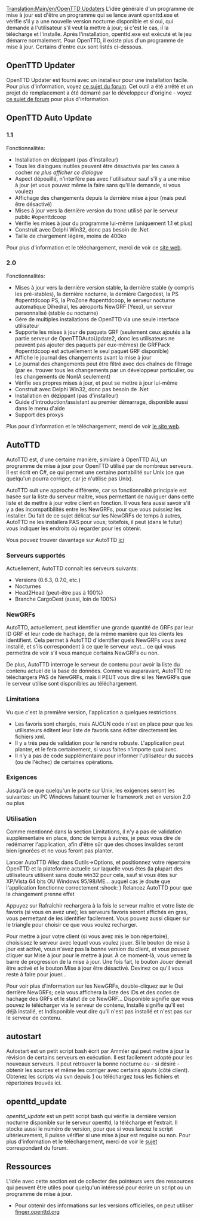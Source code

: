 [[Translation:Main/en/OpenTTD Updaters]]
L'idée générale d'un programme de mise à jour est d'être un programme qui se lance avant openttd.exe et vérifie s'il y a une nouvelle version nocturne disponible et si oui, qui demande à l'utilisateur s'il veut la mettre à jour; si c'est le cas, il la télécharge et l'installe. Après l'installation, openttd.exe est exécuté et le jeu démarre normalement.
Pour OpenTTD, il existe plus d'un programme de mise à jour. Certains d'entre eux sont listés ci-dessous.


== OpenTTD Updater ==
OpenTTD Updater est fourni avec un installeur pour une installation facile. Pour plus d'information, voyez [http://www.tt-forums.net/viewtopic.php?p=608777 ce sujet du forum]. Cet outil a été arrêté et un projet de remplacement a été démarré par le développeur d'origine - voyez [http://www.tt-forums.net/viewtopic.php?p=809662#p809662 ce sujet de forum] pour plus d'information.

== OpenTTD Auto Update ==
=== 1.1 ===
Fonctionnalités:
* Installation en dézippant (pas d'installeur)
* Tous les dialogues inutiles peuvent être désactivés par les cases à cocher ''ne plus afficher ce dialogue''
* Aspect dépouillé, n'interfère pas avec l'utilisateur sauf s'il y a une mise à jour (et vous pouvez même la faire sans qu'il le demande, si vous voulez)
* Affichage des changements depuis la dernière mise à jour (mais peut être désactivé)
* Mises à jour vers la dernière version du tronc utilisé par le serveur public #openttdcoop
* Vérifie les mises à jour du programme lui-même (uniquement 1.1 et plus)
* Construit avec Delphi Win32, donc pas besoin de .Net
* Taille de chargement légère, moins de 400ko

Pour plus d'information et le téléchargement, merci de voir ce [http://users.tt-forums.net/ottdau/ site web].

=== 2.0 ===
Fonctionnalités:
* Mises à jour vers la dernière version stable, la dernière stable (y compris les pré-stables), la dernière nocturne, la dernière Cargodest, la PS #openttdcoop PS, la ProZone #openttdcoop, le serveur nocturne automatique Dihedral, les aéroports NewGRF (Yexo), un serveur personnalisé (stable ou nocturne)
* Gère de multiples installations de OpenTTD via une seule interface utilisateur
* Supporte les mises à jour de paquets GRF (seulement ceux ajoutés à la partie serveur de OpenTTDAutoUpdate2, donc les utilisateurs ne peuvent pas ajouter des paquets par eux-mêmes) (le GRFPack #openttdcoop est actuellement le seul paquet GRF disponible)
* Affiche le journal des changements avant la mise à jour
* Le journal des changements peut être filtré avec des chaînes de filtrage (par ex. trouver tous les changements par un développeur particulier, ou les changements de NonIA seulement)
* Vérifie ses propres mises à jour, et peut se mettre à jour lui-même
* Construit avec Delphi Win32, donc pas besoin de .Net
* Installation en dézippant (pas d'installeur)
* Guide d'introduction/assistant au premier démarrage, disponible aussi dans le menu d'aide
* Support des proxys

Plus pour d'information et le téléchargement, merci de voir [http://users.tt-forums.net/ottdau/ le site web].

== AutoTTD ==

AutoTTD est, d'une certaine manière, similaire à OpenTTD AU, un programme de mise à jour pour OpenTTD utilisé par de nombreux serveurs. Il est écrit en C#, ce qui permet une certaine portabilité sur Unix (ce que quelqu'un pourra corriger, car je n'utilise pas Unix).

AutoTTD suit une approche différente, car sa fonctionnalité principale est basée sur la liste du serveur maître, vous permettant de naviguer dans cette liste et de mettre à jour votre client en fonction. Il vous fera aussi savoir s'il y a des incompatibilités entre les NewGRFs, pour que vous puissiez les installer. Du fait de ce sujet délicat sur les NewGRFs de temps à autres, AutoTTD ne les installera PAS pour vous; toitefois, il peut (dans le futur) vous indiquer les endroits où regarder pour les obtenir.

Vous pouvez trouver davantage sur AutoTTD [http://www.tt-forums.net/viewtopic.php?f=29&t=43252 ici]

=== Serveurs supportés ===

Actuellement, AutoTTD connaît les serveurs suivants:
* Versions (0.6.3, 0.7.0, etc.)
* Nocturnes
* Head2Head (peut-être pas à 100%)
* Branche CargoDest (aussi, loin de 100%)

=== NewGRFs ===

AutoTTD, actuellement, peut identifier une grande quantité de GRFs par leur ID GRF et leur code de hachage, de la même manière que les clients les identifient. Cela permet à AutoTTD d'identifier quels NewGRFs vous avez installé, et s'ils correspondent à ce que le serveur veut... ce qui vous permettra de voir s'il vous manque certains NewGRFs ou non.

De plus, AutoTTD interroge le serveur de contenu pour avoir la liste du contenu actuel de la base de données. Comme vu auparavant, AutoTTD ne téléchargera PAS de NewGRFs, mais il PEUT vous dire si les NewGRFs que le serveur utilise sont disponibles au téléchargement.

=== Limitations ===

Vu que c'est la première version, l'application a quelques restrictions.

* Les favoris sont chargés, mais AUCUN code n'est en place pour que les utilisateurs éditent leur liste de favoris sans éditer directement les fichiers xml.
* Il y a très peu de validation pour le rendre robuste. L'application peut planter, et le fera certainement, si vous faites n'importe quoi avec.
* Il n'y a pas de code supplémentaire pour informer l'utilisateur du succès (ou de l'échec) de certaines opérations.


=== Exigences ===

Jusqu'à ce que quelqu'un le porte sur Unix, les exigences seront les suivantes:
un PC Windows faisant tourner le framework .net en version 2.0 ou plus


=== Utilisation ===

Comme mentionné dans la section Limitations, il n'y a pas de validation supplémentaire en place, donc de temps à autres, je peux vous dire de redémarrer l'application, afin d'être sûr que des choses invalides seront bien ignorées et ne vous feront pas planter.

Lancer AutoTTD
Allez dans Outils->Options, et positionnez votre répertoire OpenTTD et la plateforme actuelle sur laquelle vous êtes (la plupart des utilisateurs utilisent sans doute win32 pour cela, sauf si vous êtes sur XP/Vista 64 bits OU Windows 95/98/ME... auquel cas je doute que l'application fonctionne correctement :shock: )
Relancez AutoTTD pour que le changement prenne effet

Appuyez sur Rafraîchir rechargera à la fois le serveur maître et votre liste de favoris (si vous en avez une); les serveurs favoris seront affichés en gras, vous permettant de les identifier facilement. Vous pouvez aussi cliquer sur le triangle pour choisir ce que vous voulez recharger.

Pour mettre à jour votre client (si vous avez mis le bon répertoire), choisissez le serveur avec lequel vous voulez jouer. Si le bouton de mise à jour est activé, vous n'avez pas la bonne version du client, et vous pouvez cliquer sur Mise à jour pour le mettre à jour. À ce moment-là, vous verrez la barre de progression de la mise à jour. Une fois fait, le bouton Jouer devrait être activé et le bouton Mise à jour être désactivé. Devinez ce qu'il vous reste à faire pour jouer...

Pour voir plus d'information sur les NewGRFs, double-cliquez sur le Oui derrière NewGRFs; cela vous affichera la liste des IDs et des codes de hachage des GRFs et le statut de ce NewGRF... Disponible signifie que vous pouvez le télécharger via le serveur de contenu, Installé signifie qu'il est déjà installé, et Indisponible veut dire qu'il n'est pas installé et n'est pas sur le serveur de contenu.


== autostart ==
Autostart est un petit script bash écrit par Ammler qui peut mettre à jour la révision de certains serveurs en exécution. Il est facilement adopté pour les nouveaux serveurs. Il peut retrouver la bonne nocturne ou - si désiré - obtenir les sources et même les corriger avec certains ajouts (côté client).
Obtenez les scripts via svn depuis [http://svn.openttdcoop.org/tools/autostart] ou téléchargez tous les fichiers et répertoires trouvés ici.

== openttd_update ==
''openttd_update'' est un petit script bash qui vérifie la dernière version nocturne disponible sur le serveur openttd, la télécharge et l'extrait. Il stocke aussi le numéro de version, pour que si vous lancez le script ultérieurement, il puisse vérifier si une mise à jour est requise ou non.
Pour plus d'information et le téléchargement, merci de voir le [http://www.tt-forums.net/viewtopic.php?f=29&t=49672 sujet] correspondant du forum.

== Ressources ==
L'idée avec cette section est de collecter des pointeurs vers des ressources qui peuvent être utiles pour quelqu'un intéressé pour écrire un script ou un programme de mise à jour.

* Pour obtenir des informations sur les versions officielles, on peut utiliser [http://finger.openttd.org finger.openttd.org]